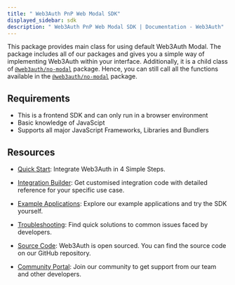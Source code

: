 ```yaml
---
title: " Web3Auth PnP Web Modal SDK"
displayed_sidebar: sdk
description: " Web3Auth PnP Web Modal SDK | Documentation - Web3Auth"
---
```


This package provides main class for using default Web3Auth Modal. The package includes all of our packages and gives you a simple way of implementing
Web3Auth within your interface. Additionally, it is a child class of [`@web3auth/no-modal`](/sdk/pnp/web/no-modal) package. Hence, you can still call
all the functions available in the [`@web3auth/no-modal`](/sdk/pnp/web/no-modal) package.

## Requirements

- This is a frontend SDK and can only run in a browser environment
- Basic knowledge of JavaScipt
- Supports all major JavaScript Frameworks, Libraries and Bundlers

## Resources

- [Quick Start](/quick-start?product=Plug+and+Play&sdk=Plug+and+Play+Web+Modal+SDK&platform=React): Integrate Web3Auth in 4 Simple Steps.

- [Integration Builder](/integration-builder?lang=REACT&chain=ETH&evmFramework=WEB3&customAuth=NONE&mfa=DEFAULT&whitelabel=NO&useModal=YES&web3AuthNetwork=TESTNET&rnMode=EXPO&stepIndex=0):
  Get customised integration code with detailed reference for your specific use case.

- [Example Applications](/examples?product=Plug+and+Play&sdk=Plug+and+Play+Web+Modal+SDK): Explore our example applications and try the SDK yourself.

- [Troubleshooting](/troubleshooting): Find quick solutions to common issues faced by developers.

- [Source Code](https://github.com/Web3Auth/web3auth-web/): Web3Auth is open sourced. You can find the source code on our GitHub repository.

- [Community Portal](https://community.web3auth.io): Join our community to get support from our team and other developers.
